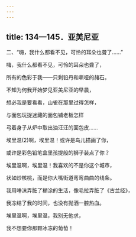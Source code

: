 ```yaml
---
---
---
```

title: 134—145．亚美尼亚
---




二、“嗨，我什么都看不见，可怜的耳朵也聋了……”


嗨，我什么都看不见，可怜的耳朵也聋了，

所有的色彩于我——只剩铅丹和嘶哑的赭石。

不知为何我开始梦见亚美尼亚的早晨，

想必我是要看看，山雀在那里过得怎样，

与面包玩捉迷藏的面包铺老板怎样

弓着身子从炉中取出油汪汪的面包皮……

埃里温(2)啊，埃里温！或许是鸟儿描画了你，

或许是彩色铅笔盒里孩提般的狮子装点了你？

埃里温啊，埃里温！我喜欢的不是你这个城市，

状如炒核桃，而是你大嘴街道弯弯曲曲的线条。

我用唾沫弄脏了糊涂的生活，像毛拉弄脏了《古兰经》，

我冻结了我的时间，也没有抛洒一腔热血。

埃里温啊，埃里温，我别无他求，

我不想要你那颗冰冻的葡萄！